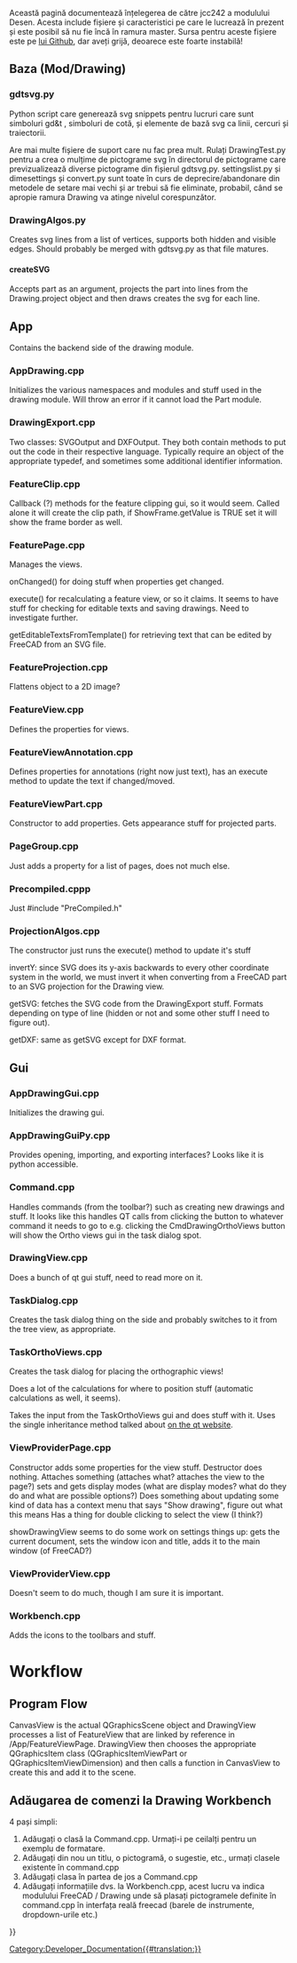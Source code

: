 <languages/>
Această pagină documentează înțelegerea de către jcc242 a modulului Desen. Acesta include fișiere și caracteristici pe care le lucrează în prezent și este posibil să nu fie încă în ramura master. Sursa pentru aceste fișiere este pe [https://github.com/jcc242/FreeCAD lui Github], dar aveți grijă, deoarece este foarte instabilă!

<span id="Base_(Mod/Drawing)"></span>
== Baza (Mod/Drawing) ==

=== gdtsvg.py ===
Python script care generează svg snippets pentru lucruri care sunt simboluri gd&t , simboluri de cotă, și elemente de bază svg ca linii, cercuri și traiectorii.

Are mai multe fișiere de suport care nu fac prea mult. Rulați DrawingTest.py pentru a crea o mulțime de pictograme svg în directorul de pictograme care previzualizează diverse pictograme din fișierul gdtsvg.py. settingslist.py și dimesettings și convert.py sunt toate în curs de deprecire/abandonare din metodele de setare mai vechi și ar trebui să fie eliminate, probabil, când se apropie ramura Drawing va atinge nivelul corespunzător. 

=== DrawingAlgos.py ===
Creates svg lines from a list of vertices, supports both hidden and visible edges. Should probably be merged with gdtsvg.py as that file matures.
 
==== createSVG ====
Accepts part as an argument, projects the part into lines from the Drawing.project object and then draws creates the svg for each line.

== App ==
Contains the backend side of the drawing module.

=== AppDrawing.cpp ===
Initializes the various namespaces and modules and stuff used in the drawing module. Will throw an error if it cannot load the Part module.

=== DrawingExport.cpp ===
Two classes: SVGOutput and DXFOutput. They both contain methods to put out the code in their respective language. Typically require an object of the appropriate typedef, and sometimes some additional identifier information.

=== FeatureClip.cpp ===
Callback (?) methods for the feature clipping gui, so it would seem. Called alone it will create the clip path, if ShowFrame.getValue is TRUE set it will show the frame border as well.

=== FeaturePage.cpp ===
Manages the views. 

onChanged() for doing stuff when properties get changed. 

execute() for recalculating a feature view, or so it claims. It seems to have stuff for checking for editable texts and saving drawings. Need to investigate further.

getEditableTextsFromTemplate() for retrieving text that can be edited by FreeCAD from an SVG file.

=== FeatureProjection.cpp ===
Flattens object to a 2D image?

=== FeatureView.cpp ===
Defines the properties for views.

=== FeatureViewAnnotation.cpp ===
Defines properties for annotations (right now just text), has an execute method to update the text if changed/moved.

=== FeatureViewPart.cpp ===
Constructor to add properties. Gets appearance stuff for projected parts.

=== PageGroup.cpp ===
Just adds a property for a list of pages, does not much else.

=== Precompiled.cppp ===
Just #include "PreCompiled.h"

=== ProjectionAlgos.cpp ===
The constructor just runs the execute() method to update it's stuff

invertY: since SVG does its y-axis backwards to every other coordinate system in the world, we must invert it when converting from a FreeCAD part to an SVG projection for the Drawing view.

getSVG: fetches the SVG code from the DrawingExport stuff. Formats depending on type of line (hidden or not and some other stuff I need to figure out).

getDXF: same as getSVG except for DXF format.


== Gui ==

=== AppDrawingGui.cpp ===
Initializes the drawing gui.

=== AppDrawingGuiPy.cpp ===
Provides opening, importing, and exporting interfaces? Looks like it is python accessible.

=== Command.cpp ===
Handles commands (from the toolbar?) such as creating new drawings and stuff. It looks like this handles QT calls from clicking the button to whatever command it needs to go to e.g. clicking the CmdDrawingOrthoViews button will show the Ortho views gui in the task dialog spot.

=== DrawingView.cpp ===
Does a bunch of qt gui stuff, need to read more on it.

=== TaskDialog.cpp ===
Creates the task dialog thing on the side and probably switches to it from the tree view, as appropriate.

=== TaskOrthoViews.cpp ===
Creates the task dialog for placing the orthographic views!

Does a lot of the calculations for where to position stuff (automatic calculations as well, it seems).

Takes the input from the TaskOrthoViews gui and does stuff with it. Uses the single inheritance method talked about [http://doc.qt.digia.com/qt/designer-using-a-ui-file.html on the qt website].

=== ViewProviderPage.cpp ===
Constructor adds some properties for the view stuff.
Destructor does nothing.
Attaches something (attaches what? attaches the view to the page?) sets and gets display modes (what are display modes? what do they do and what are possible options?)
Does something about updating some kind of data has a context menu that says "Show drawing", figure out what this means
Has a thing for double clicking to select the view (I think?)

showDrawingView seems to do some work on settings things up: gets the current document, sets the window icon and title, adds it to the main window (of FreeCAD?)

=== ViewProviderView.cpp ===
Doesn't seem to do much, though I am sure it is important.

=== Workbench.cpp ===
Adds the icons to the toolbars and stuff.

= Workflow =

== Program Flow ==
CanvasView is the actual QGraphicsScene object and DrawingView processes a list of FeatureView that are linked by reference in /App/FeatureViewPage. DrawingView then chooses the appropriate QGraphicsItem class (QGraphicsItemViewPart or QGraphicsItemViewDimension) and then calls a function in CanvasView to create this and add it to the scene.

== Adăugarea de comenzi la Drawing Workbench ==
4 pași simpli:
# Adăugați o clasă la Command.cpp. Urmați-i pe ceilalți pentru un exemplu de formatare.
# Adăugați din nou un titlu, o pictogramă, o sugestie, etc., urmați clasele existente în command.cpp
# Adăugați clasa în partea de jos a Command.cpp
# Adăugați informațiile dvs. la Workbench.cpp, acest lucru va indica modulului FreeCAD / Drawing unde să plasați pictogramele definite în command.cpp în interfața reală freecad (barele de instrumente, dropdown-urile etc.)

[[Category:Developer_Documentation{{#translation:}}]]
{{Drawing Tools navi{{#translation:}}}}
{{clear}}